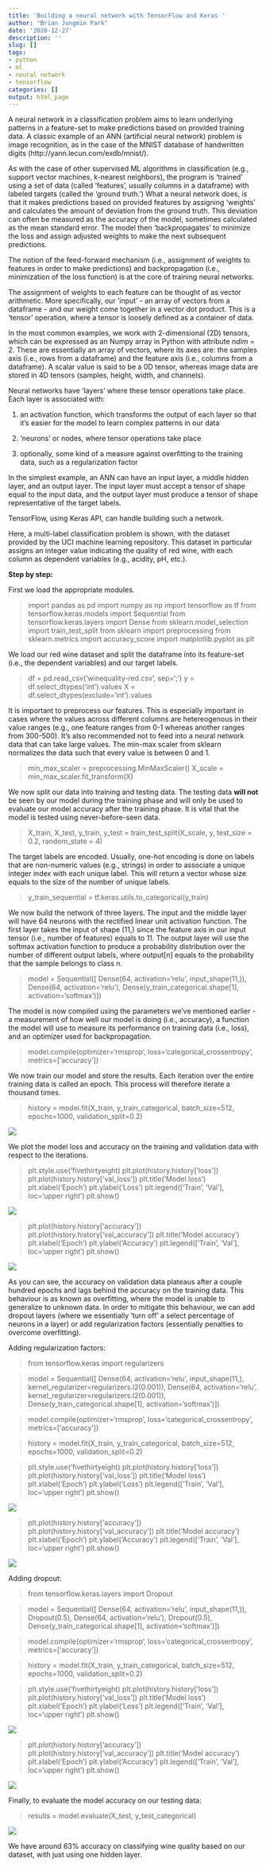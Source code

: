 ```yaml
---
title: 'Building a neural network with TensorFlow and Keras '
author: "Brian Jungmin Park"
date: '2020-12-27'
description: ''
slug: []
tags:
- python
- ml
- neural network
- tensorflow
categories: []
output: html_page
---
```


A neural network in a classification problem aims to learn underlying patterns in a feature-set to make predictions based on provided training data. A classic example of an ANN (artificial neural network) problem is image recognition, as in the case of the MNIST database of handwritten digits (http://yann.lecun.com/exdb/mnist/). 

As with the case of other supervised ML algorithms in classification (e.g., support vector machines, k-nearest neighbors), the program is 'trained' using a set of data (called 'features', usually columns in a dataframe) with labeled targets (called the 'ground truth.') What a neural network does, is that it makes predictions based on provided features by assigning 'weights' and calculates the amount of deviation from the ground truth. This deviation can often be measured as the accuracy of the model, sometimes calculated as the mean standard error. The model then 'backpropagates' to minimize the loss and assign adjusted weights to make the next subsequent predictions. 

The notion of the feed-forward mechanism (i.e., assignment of weights to features in order to make predictions) and backpropagation (i.e., minimization of the loss function) is at the core of training neural networks. 

The assignment of weights to each feature can be thought of as vector arithmetic. More specifically, our 'input' - an array of vectors from a dataframe - and our weight come together in a vector dot product. This is a 'tensor' operation, where a tensor is loosely defined as a container of data.

In the most common examples, we work with 2-dimensional (2D) tensors, which can be expressed as an Numpy array in Python with attribute *ndim* = 2. These are essentially an array of vectors, where its axes are: the samples axis (i.e., rows from a dataframe) and the feature axis (i.e., columns from a dataframe). A scalar value is said to be a 0D tensor, whereas image data are stored in 4D tensors (samples, height, width, and channels). 

Neural networks have 'layers' where these tensor operations take place. Each layer is associated with:

1) an activation function, which transforms the output of each layer so that it's easier for the model to learn complex patterns in our data

2) 'neurons' or nodes, where tensor operations take place

3) optionally, some kind of a measure against overfitting to the training data, such as a regularization factor 

In the simplest example, an ANN can have an input layer, a middle hidden layer, and an output layer. The input layer must accept a tensor of shape equal to the input data, and the output layer must produce a tensor of shape representative of the target labels.

TensorFlow, using Keras API, can handle building such a network.

Here, a multi-label classification problem is shown, with the dataset provided by the UCI machine learning repository. This dataset in particular assigns an integer value indicating the quality of red wine, with each column as dependent variables (e.g., acidity, pH, etc.). 

**Step by step:**

First we load the appropriate modules. 


> import pandas as pd
import numpy as np
import tensorflow as tf
from tensorflow.keras.models import Sequential
from tensorflow.keras.layers import Dense
from sklearn.model_selection import train_test_split
from sklearn import preprocessing
from sklearn.metrics import accuracy_score
import matplotlib.pyplot as plt



We load our red wine dataset and split the dataframe into its feature-set (i.e., the dependent variables) and our target labels. 


> df = pd.read_csv('winequality-red.csv', sep=';')
y = df.select_dtypes('int').values
X = df.select_dtypes(exclude='int').values



It is important to preprocess our features. This is especially important in cases where the values across different columns are hetereogenous in their value ranges (e.g., one feature ranges from 0-1 whereas another ranges from 300-500). It's also recommended not to feed into a neural network data that can take large values. The min-max scaler from sklearn normalizes the data such that every value is between 0 and 1.


> min_max_scaler = preprocessing.MinMaxScaler()
X_scale = min_max_scaler.fit_transform(X)



We now split our data into training and testing data. The testing data **will not** be seen by our model during the training phase and will only be used to evaluate our model accuracy after the training phase. It is vital that the model is tested using never-before-seen data.


> X_train, X_test, y_train, y_test = train_test_split(X_scale, y, test_size = 0.2, random_state = 4)



The target labels are encoded. Usually, one-hot encoding is done on labels that are non-numeric values (e.g., strings) in order to associate a unique integer index with each unique label. This will return a vector whose size equals to the size of the number of unique labels.


> y_train_sequential = tf.keras.utils.to_categorical(y_train)



We now build the network of three layers. The input and the middle layer will have 64 neurons with the rectified linear unit activation function. The first layer takes the input of shape (11,) since the feature axis in our input tensor (i.e., number of features) equals to 11. The output layer will use the softmax activation function to produce a probability distribution over the number of different output labels, where output[n] equals to the probability that the sample belongs to class n. 


> model = Sequential([
  Dense(64, activation='relu', input_shape(11,)),
  Dense(64, activation='relu'),
  Dense(y_train_categorical.shape[1], activation='softmax')
])



The model is now compiled using the parameters we've mentioned earlier - a measurement of how well our model is doing (i.e., accuracy), a function the model will use to measure its performance on training data (i.e., loss), and an optimizer used for backpropagation. 



> model.compile(optimizer='rmsprop', loss='categorical_crossentropy', metrics=['accuracy'])



We now train our model and store the results. Each iteration over the entire training data is called an epoch. This process will therefore iterate a thousand times.


> history = model.fit(X_train, y_train_categorical, batch_size=512, epochs=1000, validation_split=0.2)




![](/post/2020-12-27-building-a-neural-network-with-tensorflow-and-keras.en_files/Screen Shot 2020-12-27 at 7.52.07 PM.png)

We plot the model loss and accuracy on the training and validation data with respect to the iterations.


> plt.style.use('fivethirtyeight)
plt.plot(history.history['loss'])
plt.plot(history.history['val_loss'])
plt.title('Model loss')
plt.xlabel('Epoch')
plt.ylabel('Loss')
plt.legend(['Train', 'Val'], loc='upper right')
plt.show()




![](/post/2020-12-27-building-a-neural-network-with-tensorflow-and-keras.en_files/Screen Shot 2020-12-27 at 7.52.16 PM.png)



> plt.plot(history.history['accuracy'])
plt.plot(history.history['val_accuracy'])
plt.title('Model accuracy')
plt.xlabel('Epoch')
plt.ylabel('Accuracy')
plt.legend(['Train', 'Val'], loc='upper right')
plt.show()


![](/post/2020-12-27-building-a-neural-network-with-tensorflow-and-keras.en_files/Screen Shot 2020-12-27 at 7.52.24 PM.png)



As you can see, the accuracy on validation data plateaus after a couple hundred epochs and lags behind the accuracy on the training data. This behaviour is as known as overfitting, where the model is unable to generalize to unknown data. In order to mitigate this behaviour, we can add dropout layers (where we essentially 'turn off' a select percentage of neurons in a layer) or add regularization factors (essentially penalties to overcome overfitting). 


Adding regularization factors:


> from tensorflow.keras import regularizers



> model = Sequential([
  Dense(64, activation='relu', input_shape(11,), kernel_regularizer=regularizers.l2(0.001)),
  Dense(64, activation='relu', kernel_regularizer=regularizers.l2(0.001)),
  Dense(y_train_categorical.shape[1], activation='softmax')
])

> model.compile(optimizer='rmsprop', loss='categorical_crossentropy', metrics=['accuracy'])

> history = model.fit(X_train, y_train_categorical, batch_size=512, epochs=1000, validation_split=0.2)



> plt.style.use('fivethirtyeight)
plt.plot(history.history['loss'])
plt.plot(history.history['val_loss'])
plt.title('Model loss')
plt.xlabel('Epoch')
plt.ylabel('Loss')
plt.legend(['Train', 'Val'], loc='upper right')
plt.show()


![](/post/2020-12-27-building-a-neural-network-with-tensorflow-and-keras.en_files/Screen Shot 2020-12-27 at 8.04.02 PM.png)





> plt.plot(history.history['accuracy'])
plt.plot(history.history['val_accuracy'])
plt.title('Model accuracy')
plt.xlabel('Epoch')
plt.ylabel('Accuracy')
plt.legend(['Train', 'Val'], loc='upper right')
plt.show()


![](/post/2020-12-27-building-a-neural-network-with-tensorflow-and-keras.en_files/Screen Shot 2020-12-27 at 8.04.07 PM.png)




Adding dropout:

> from tensorflow.keras.layers import Dropout

> model = Sequential([
  Dense(64, activation='relu', input_shape(11,)),
  Dropout(0.5),
  Dense(64, activation='relu'),
  Dropout(0.5),
  Dense(y_train_categorical.shape[1], activation='softmax')
])

> model.compile(optimizer='rmsprop', loss='categorical_crossentropy', metrics=['accuracy'])

> history = model.fit(X_train, y_train_categorical, batch_size=512, epochs=1000, validation_split=0.2)



> plt.style.use('fivethirtyeight)
plt.plot(history.history['loss'])
plt.plot(history.history['val_loss'])
plt.title('Model loss')
plt.xlabel('Epoch')
plt.ylabel('Loss')
plt.legend(['Train', 'Val'], loc='upper right')
plt.show()


![](/post/2020-12-27-building-a-neural-network-with-tensorflow-and-keras.en_files/Screen Shot 2020-12-27 at 8.04.15 PM.png)




> plt.plot(history.history['accuracy'])
plt.plot(history.history['val_accuracy'])
plt.title('Model accuracy')
plt.xlabel('Epoch')
plt.ylabel('Accuracy')
plt.legend(['Train', 'Val'], loc='upper right')
plt.show()


![](/post/2020-12-27-building-a-neural-network-with-tensorflow-and-keras.en_files/Screen Shot 2020-12-27 at 8.04.20 PM.png)



Finally, to evaluate the model accuracy on our testing data:

> results = model.evaluate(X_test, y_test_categorical)


![](/post/2020-12-27-building-a-neural-network-with-tensorflow-and-keras.en_files/Screen Shot 2020-12-27 at 8.04.46 PM.png)


We have around 63% accuracy on classifying wine quality based on our dataset, with just using one hidden layer. 